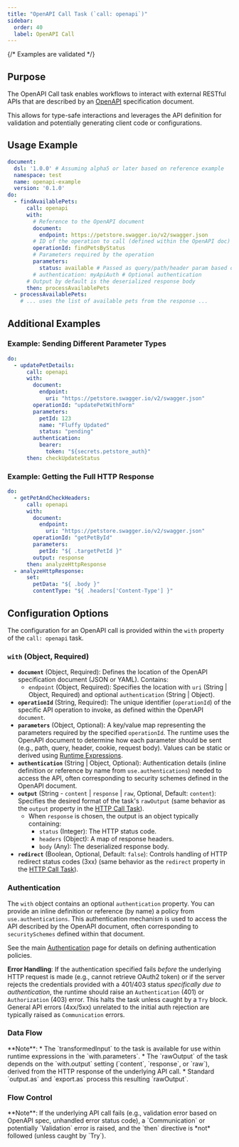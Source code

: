 ```yaml
---
title: "OpenAPI Call Task (`call: openapi`)"
sidebar:
  order: 40
  label: OpenAPI Call
---
```



{/* Examples are validated */}

## Purpose

The OpenAPI Call task enables workflows to interact with external RESTful APIs that are described by
an [OpenAPI](https://www.openapis.org/) specification document.

This allows for type-safe interactions and leverages the API definition for validation and potentially generating client
code or configurations.

## Usage Example

```yaml
document:
  dsl: '1.0.0' # Assuming alpha5 or later based on reference example
  namespace: test
  name: openapi-example
  version: '0.1.0'
do:
  - findAvailablePets:
      call: openapi
      with:
        # Reference to the OpenAPI document
        document:
          endpoint: https://petstore.swagger.io/v2/swagger.json
        # ID of the operation to call (defined within the OpenAPI doc)
        operationId: findPetsByStatus
        # Parameters required by the operation
        parameters:
          status: available # Passed as query/path/header param based on OpenAPI spec
        # authentication: myApiAuth # Optional authentication
      # Output by default is the deserialized response body
      then: processAvailablePets
  - processAvailablePets:
    # ... uses the list of available pets from the response ...
```

## Additional Examples

### Example: Sending Different Parameter Types

```yaml
do:
  - updatePetDetails:
      call: openapi
      with:
        document:
          endpoint:
            uri: "https://petstore.swagger.io/v2/swagger.json"
        operationId: "updatePetWithForm"
        parameters:
          petId: 123
          name: "Fluffy Updated"
          status: "pending"
        authentication:
          bearer:
            token: "${secrets.petstore_auth}"
      then: checkUpdateStatus
```

### Example: Getting the Full HTTP Response

```yaml
do:
  - getPetAndCheckHeaders:
      call: openapi
      with:
        document:
          endpoint:
            uri: "https://petstore.swagger.io/v2/swagger.json"
        operationId: "getPetById"
        parameters:
          petId: "${ .targetPetId }"
        output: response
      then: analyzeHttpResponse
  - analyzeHttpResponse:
      set:
        petData: "${ .body }"
        contentType: "${ .headers['Content-Type'] }"
```

## Configuration Options

The configuration for an OpenAPI call is provided within the `with` property of the `call: openapi` task.

### `with` (Object, Required)

* **`document`** (Object, Required): Defines the location of the OpenAPI specification document (JSON or YAML).
  Contains:
    * `endpoint` (Object, Required): Specifies the location with `uri` (String | Object, Required) and optional
      `authentication` (String | Object).
* **`operationId`** (String, Required): The unique identifier (`operationId`) of the specific API operation to invoke,
  as defined within the OpenAPI `document`.
* **`parameters`** (Object, Optional): A key/value map representing the parameters required by the specified
  `operationId`. The runtime uses the OpenAPI document to determine how each parameter should be sent (e.g., path,
  query, header, cookie, request body). Values can be static or derived
  using [Runtime Expressions](/docs/core-concepts/runtime-expressions/).
* **`authentication`** (String | Object, Optional): Authentication details (inline definition or reference by name from
  `use.authentications`) needed to access the API, often corresponding to security schemes defined in the OpenAPI
  document.
* **`output`** (String - `content` | `response` | `raw`, Optional, Default: `content`): Specifies the desired format of
  the task's `rawOutput` (same behavior as the `output` property in the [HTTP Call Task](/docs/call-tasks/http/)).
    * When `response` is chosen, the output is an object typically containing:
        * `status` (Integer): The HTTP status code.
        * `headers` (Object): A map of response headers.
        * `body` (Any): The deserialized response body.
* **`redirect`** (Boolean, Optional, Default: `false`): Controls handling of HTTP redirect status codes (3xx) (same
  behavior as the `redirect` property in the [HTTP Call Task](/docs/call-tasks/http/)).

### Authentication

The `with` object contains an optional `authentication` property. You can provide an inline definition or reference (by
name) a policy from `use.authentications`. This authentication mechanism is used to access the API described by the
OpenAPI document, often corresponding to `securitySchemes` defined within that document.

See the main [Authentication](/docs/resources-configuration/authentication/) page for details on defining authentication policies.

**Error Handling**: If the authentication specified fails *before* the underlying HTTP request is made (e.g., cannot
retrieve OAuth2 token) or if the server rejects the credentials provided with a 401/403 status *specifically due to
authentication*, the runtime should raise an `Authentication` (401) or `Authorization` (403) error. This halts the task
unless caught by a `Try` block. General API errors (4xx/5xx) unrelated to the initial auth rejection are typically
raised as `Communication` errors.

### Data Flow

<CommonTaskDataFlow />
**Note**:
*   The `transformedInput` to the task is available for use within runtime expressions in the `with.parameters`.
*   The `rawOutput` of the task depends on the `with.output` setting (`content`, `response`, or `raw`), derived from the HTTP response of the underlying API call.
*   Standard `output.as` and `export.as` process this resulting `rawOutput`.

### Flow Control

<CommonTaskFlowControl />
**Note**: If the underlying API call fails (e.g., validation error based on OpenAPI spec, unhandled error status code), a `Communication` or potentially `Validation` error is raised, and the `then` directive is *not* followed (unless caught by `Try`). 